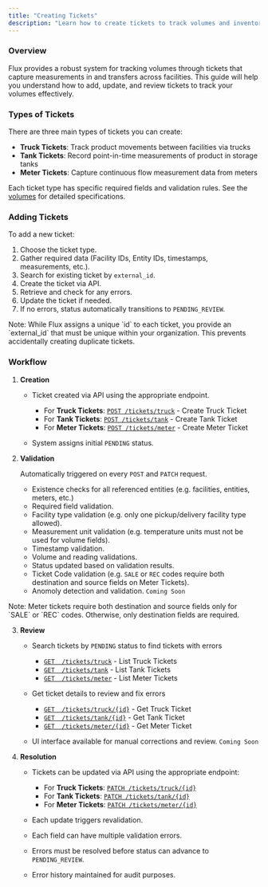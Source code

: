 ```yaml
---
title: "Creating Tickets"
description: "Learn how to create tickets to track volumes and inventory in Flux OS."
---
```


### Overview

Flux provides a robust system for tracking volumes through tickets that capture measurements in and transfers across facilities. This guide will help you understand how to add, update, and review tickets to track your volumes effectively.

### Types of Tickets

There are three main types of tickets you can create:

- **Truck Tickets**: Track product movements between facilities via trucks
- **Tank Tickets**: Record point-in-time measurements of product in storage tanks
- **Meter Tickets**: Capture continuous flow measurement data from meters

Each ticket type has specific required fields and validation rules. See the [volumes](/concepts/volumes) for detailed specifications.

### Adding Tickets

To add a new ticket:

1. Choose the ticket type.
2. Gather required data (Facility IDs, Entity IDs, timestamps, measurements, etc.).
3. Search for existing ticket by `external_id`.
4. Create the ticket via API.
5. Retrieve and check for any errors.
6. Update the ticket if needed.
7. If no errors, status automatically transitions to `PENDING_REVIEW`.

<Tip>
  Note: While Flux assigns a unique `id` to each ticket, you provide an
  `external_id` that must be unique within your organization. This prevents
  accidentally creating duplicate tickets.
</Tip>

### Workflow

1. **Creation**

   - Ticket created via API using the appropriate endpoint.

     - For **Truck Tickets**: [`POST /tickets/truck`](/api-reference/volumes/create-truck-ticket) - Create Truck Ticket
     - For **Tank Tickets**: [`POST /tickets/tank`](/api-reference/volumes/create-tank-ticket) - Create Tank Ticket
     - For **Meter Tickets**: [`POST /tickets/meter`](/api-reference/volumes/create-meter-ticket) - Create Meter Ticket

   - System assigns initial `PENDING` status.

2. **Validation**

   Automatically triggered on every `POST` and `PATCH` request.

   - Existence checks for all referenced entities (e.g. facilities, entities, meters, etc.)
   - Required field validation.
   - Facility type validation (e.g. only one pickup/delivery facility type allowed).
   - Measurement unit validation (e.g. temperature units must not be used for volume fields).
   - Timestamp validation.
   - Volume and reading validations.
   - Status updated based on validation results.
   - Ticket Code validation (e.g. `SALE` or `REC` codes require both destination and source fields on Meter Tickets).
   - Anomoly detection and validation. `Coming Soon`

<Tip>
  Note: Meter tickets require both destination and source fields only for `SALE`
  or `REC` codes. Otherwise, only destination fields are required.
</Tip>

3. **Review**

   - Search tickets by `PENDING` status to find tickets with errors

     - [`GET  /tickets/truck`](/api-reference/volumes/list-truck-tickets) - List Truck Tickets
     - [`GET  /tickets/tank`](/api-reference/volumes/list-tank-tickets) - List Tank Tickets
     - [`GET  /tickets/meter`](/api-reference/volumes/list-meter-tickets) - List Meter Tickets

   - Get ticket details to review and fix errors

     - [`GET  /tickets/truck/{id}`](/api-reference/volumes/get-truck-ticket) - Get Truck Ticket
     - [`GET  /tickets/tank/{id}`](/api-reference/volumes/get-tank-ticket) - Get Tank Ticket
     - [`GET  /tickets/meter/{id}`](/api-reference/volumes/get-meter-ticket) - Get Meter Ticket

   - UI interface available for manual corrections and review. `Coming Soon`

4. **Resolution**

   - Tickets can be updated via API using the appropriate endpoint:

     - For **Truck Tickets**: [`PATCH /tickets/truck/{id}`](/api-reference/volumes/update-truck-ticket)
     - For **Tank Tickets**: [`PATCH /tickets/tank/{id}`](/api-reference/volumes/update-tank-ticket)
     - For **Meter Tickets**: [`PATCH /tickets/meter/{id}`](/api-reference/volumes/update-meter-ticket)

   - Each update triggers revalidation.
   - Each field can have multiple validation errors.
   - Errors must be resolved before status can advance to `PENDING_REVIEW`.
   - Error history maintained for audit purposes.
